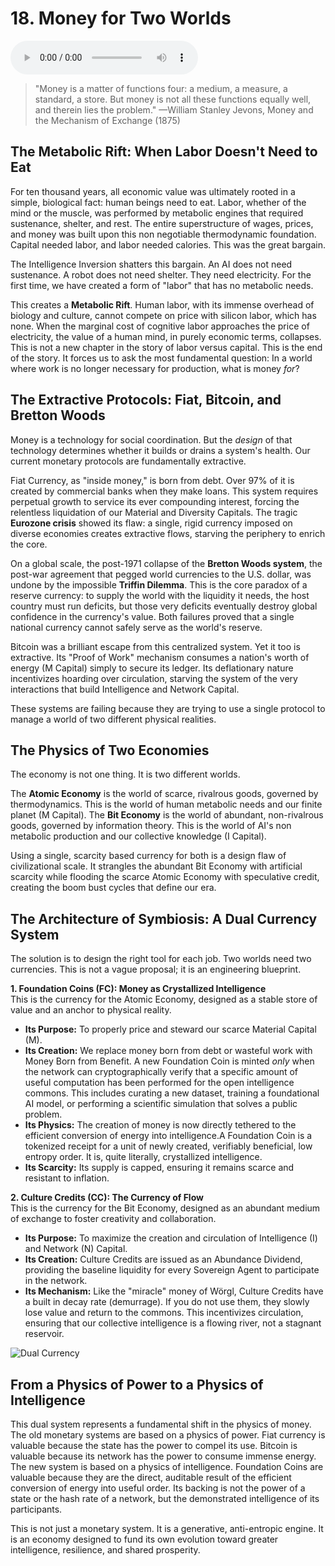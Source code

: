 # 18. Money for Two Worlds

<audio controls className="w-full mt-6">
  <source
    src="https://storage.googleapis.com/webstatics.ii.inc/Chapter-18-TLE.mp3"
    type="audio/mp3"
  />
</audio>

> "Money is a matter of functions four: a medium, a measure, a standard, a store. But money is not all these functions equally well, and therein lies the problem."
> —William Stanley Jevons, Money and the Mechanism of Exchange (1875)

## The Metabolic Rift: When Labor Doesn't Need to Eat

For ten thousand years, all economic value was ultimately rooted in a simple, biological fact: human beings need to eat. Labor, whether of the mind or the muscle, was performed by metabolic engines that required sustenance, shelter, and rest. The entire superstructure of wages, prices, and money was built upon this non negotiable thermodynamic foundation. Capital needed labor, and labor needed calories. This was the great bargain.

The Intelligence Inversion shatters this bargain. An AI does not need sustenance. A robot does not need shelter. They need electricity. For the first time, we have created a form of "labor" that has no metabolic needs.

This creates a **Metabolic Rift**. Human labor, with its immense overhead of biology and culture, cannot compete on price with silicon labor, which has none. When the marginal cost of cognitive labor approaches the price of electricity, the value of a human mind, in purely economic terms, collapses. This is not a new chapter in the story of labor versus capital. This is the end of the story. It forces us to ask the most fundamental question: In a world where work is no longer necessary for production, what is money _for_?

## The Extractive Protocols: Fiat, Bitcoin, and Bretton Woods

Money is a technology for social coordination. But the _design_ of that technology determines whether it builds or drains a system's health. Our current monetary protocols are fundamentally extractive.

Fiat Currency, as "inside money," is born from debt. Over 97% of it is created by commercial banks when they make loans. This system requires perpetual growth to service its ever compounding interest, forcing the relentless liquidation of our Material and Diversity Capitals. The tragic **Eurozone crisis** showed its flaw: a single, rigid currency imposed on diverse economies creates extractive flows, starving the periphery to enrich the core.

On a global scale, the post-1971 collapse of the **Bretton Woods system**, the post-war agreement that pegged world currencies to the U.S. dollar, was undone by the impossible **Triffin Dilemma**. This is the core paradox of a reserve currency: to supply the world with the liquidity it needs, the host country must run deficits, but those very deficits eventually destroy global confidence in the currency's value. Both failures proved that a single national currency cannot safely serve as the world's reserve.

Bitcoin was a brilliant escape from this centralized system. Yet it too is extractive. Its "Proof of Work" mechanism consumes a nation's worth of energy (M Capital) simply to secure its ledger. Its deflationary nature incentivizes hoarding over circulation, starving the system of the very interactions that build Intelligence and Network Capital.

These systems are failing because they are trying to use a single protocol to manage a world of two different physical realities.

## The Physics of Two Economies

The economy is not one thing. It is two different worlds.

The **Atomic Economy** is the world of scarce, rivalrous goods, governed by thermodynamics. This is the world of human metabolic needs and our finite planet (M Capital).
The **Bit Economy** is the world of abundant, non-rivalrous goods, governed by information theory. This is the world of AI's non metabolic production and our collective knowledge (I Capital).

Using a single, scarcity based currency for both is a design flaw of civilizational scale. It strangles the abundant Bit Economy with artificial scarcity while flooding the scarce Atomic Economy with speculative credit, creating the boom bust cycles that define our era.

## The Architecture of Symbiosis: A Dual Currency System

The solution is to design the right tool for each job. Two worlds need two currencies. This is not a vague proposal; it is an engineering blueprint.

**1\. Foundation Coins (FC): Money as Crystallized Intelligence**  
This is the currency for the Atomic Economy, designed as a stable store of value and an anchor to physical reality.

- **Its Purpose:** To properly price and steward our scarce Material Capital (M).
- **Its Creation:** We replace money born from debt or wasteful work with Money Born from Benefit. A new Foundation Coin is minted _only_ when the network can cryptographically verify that a specific amount of useful computation has been performed for the open intelligence commons. This includes curating a new dataset, training a foundational AI model, or performing a scientific simulation that solves a public problem.
- **Its Physics:** The creation of money is now directly tethered to the efficient conversion of energy into intelligence.A Foundation Coin is a tokenized receipt for a unit of newly created, verifiably beneficial, low entropy order. It is, quite literally, crystallized intelligence.
- **Its Scarcity:** Its supply is capped, ensuring it remains scarce and resistant to inflation.

**2\. Culture Credits (CC): The Currency of Flow**  
This is the currency for the Bit Economy, designed as an abundant medium of exchange to foster creativity and collaboration.

- **Its Purpose:** To maximize the creation and circulation of Intelligence (I) and Network (N) Capital.
- **Its Creation:** Culture Credits are issued as an Abundance Dividend, providing the baseline liquidity for every Sovereign Agent to participate in the network.
- **Its Mechanism:** Like the "miracle" money of Wörgl, Culture Credits have a built in decay rate (demurrage). If you do not use them, they slowly lose value and return to the commons. This incentivizes circulation, ensuring that our collective intelligence is a flowing river, not a stagnant reservoir.

![Dual Currency](/the-last-economy/chapter-18/dual-currency-dark.png)

## From a Physics of Power to a Physics of Intelligence

This dual system represents a fundamental shift in the physics of money.  
The old monetary systems are based on a physics of power. Fiat currency is valuable because the state has the power to compel its use. Bitcoin is valuable because its network has the power to consume immense energy.  
The new system is based on a physics of intelligence. Foundation Coins are valuable because they are the direct, auditable result of the efficient conversion of energy into useful order. Its backing is not the power of a state or the hash rate of a network, but the demonstrated intelligence of its participants.

This is not just a monetary system. It is a generative, anti-entropic engine. It is an economy designed to fund its own evolution toward greater intelligence, resilience, and shared prosperity.
